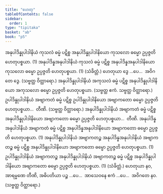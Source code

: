 ```yaml
---
title: "ဟေတု"
tableOfContents: false
sidebar:
  order: 1
type: "tipitaka"
basket: "ab"
book: "p5"
---
```



<DynamicBreadcrumb />

<Division number="8" book="p5" e="ch" v="39" p="3">

<Paragraph number="318" book="p5">
အနုပါဒိန္နုပါဒါနိယံ ကုသလံ ဓမ္မံ ပဋိစ္စ အနုပါဒိန္နုပါဒါနိယော ကုသလော ဓမ္မော ဥပ္ပဇ္ဇတိ ဟေတုပစ္စယာ. (1)
</Paragraph>

<Paragraph number="319" book="p5">
အနုပါဒိန္နအနုပါဒါနိယံ ကုသလံ ဓမ္မံ ပဋိစ္စ အနုပါဒိန္နအနုပါဒါနိယော ကုသလော ဓမ္မော ဥပ္ပဇ္ဇတိ ဟေတုပစ္စယာ. (1) (သံခိတ္တံ.)
</Paragraph>

<Paragraph number="320" book="p5">
ဟေတုယာ ဒွေ …ပေ…  အဝိဂတေ ဒွေ. (သဗ္ဗတ္ထ ဝိတ္ထာရော.)
</Paragraph>

<Paragraph number="321" book="p5">
အနုပါဒိန္နုပါဒါနိယံ အကုသလံ ဓမ္မံ ပဋိစ္စ အနုပါဒိန္နုပါဒါနိယော အကုသလော ဓမ္မော ဥပ္ပဇ္ဇတိ ဟေတုပစ္စယာ. (သဗ္ဗတ္ထ ဧကံ. သဗ္ဗတ္ထ ဝိတ္ထာရော.)
</Paragraph>

</Division>
<Division number="9" book="p5" e="ch" v="39" p="3">

<Paragraph number="322" book="p5">
ဥပါဒိန္နုပါဒါနိယံ အဗျာကတံ ဓမ္မံ ပဋိစ္စ ဥပါဒိန္နုပါဒါနိယော အဗျာကတော ဓမ္မော ဥပ္ပဇ္ဇတိ ဟေတုပစ္စယာ…  တီဏိ. (သဗ္ဗတ္ထ ဝိတ္ထာရော.)
</Paragraph>

<Paragraph number="323" book="p5">
အနုပါဒိန္နုပါဒါနိယံ အဗျာကတံ ဓမ္မံ ပဋိစ္စ အနုပါဒိန္နုပါဒါနိယော အဗျာကတော ဓမ္မော ဥပ္ပဇ္ဇတိ ဟေတုပစ္စယာ…  တီဏိ.
</Paragraph>

<Paragraph number="324" book="p5">
အနုပါဒိန္နအနုပါဒါနိယံ အဗျာကတံ ဓမ္မံ ပဋိစ္စ အနုပါဒိန္နအနုပါဒါနိယော အဗျာကတော ဓမ္မော ဥပ္ပဇ္ဇတိ ဟေတုပစ္စယာ. (1)
</Paragraph>

<Paragraph number="325" book="p5">
အနုပါဒိန္နုပါဒါနိယံ အဗျာကတဉ္စ အနုပါဒိန္နအနုပါဒါနိယံ အဗျာကတဉ္စ ဓမ္မံ ပဋိစ္စ အနုပါဒိန္နုပါဒါနိယော အဗျာကတော ဓမ္မော ဥပ္ပဇ္ဇတိ ဟေတုပစ္စယာ. (1)
</Paragraph>

<Paragraph number="326" book="p5">
ဥပါဒိန္နုပါဒါနိယံ အဗျာကတဉ္စ အနုပါဒိန္နုပါဒါနိယံ အဗျာကတဉ္စ ဓမ္မံ ပဋိစ္စ အနုပါဒိန္နုပါဒါနိယော အဗျာကတော ဓမ္မော ဥပ္ပဇ္ဇတိ ဟေတုပစ္စယာ. (1) (သံခိတ္တံ.)
</Paragraph>

<Paragraph number="327" book="p5">
ဟေတုယာ နဝ, အာရမ္မဏေ တီဏိ, အဓိပတိယာ ပဉ္စ …ပေ…  အာသေဝနေ ဧကံ …ပေ…  အဝိဂတေ နဝ. (သဗ္ဗတ္ထ ဝိတ္ထာရော.)
</Paragraph>
</Division>